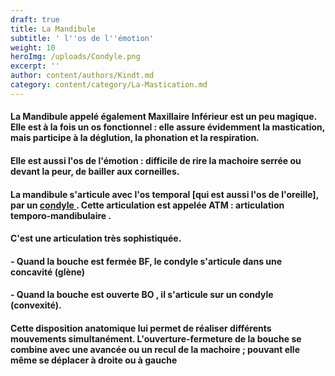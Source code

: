 ```yaml
---
draft: true
title: La Mandibule
subtitle: ' l''os de l''émotion'
weight: 10
heroImg: /uploads/Condyle.png
excerpt: ''
author: content/authors/Kindt.md
category: content/category/La-Mastication.md
---
```


#### La Mandibule appelé également Maxillaire Inférieur est un peu magique. Elle est à la fois **un** **os** **fonctionnel** : elle assure évidemment la mastication, mais participe à la déglution, la phonation et la respiration.

<Space height={10} />

#### Elle est aussi **l'os de l'émotion** : difficile de rire la machoire serrée ou devant la peur, de bailler aux corneilles.

<Space height={20} />

#### La mandibule s'articule avec  l'os temporal \[qui est aussi l'os de l'oreille], par un [condyle ](https://www.google.com/search?q=condyle+def\&oq=condyle\&gs_lcrp=EgZjaHJvbWUqBwgIEAAYgAQyDAgAEEUYORixAxiABDIHCAEQABiABDIHCAIQABiABDIHCAMQABiABDIHCAQQABiABDIHCAUQABiABDIHCAYQABiABDIHCAcQABiABDIHCAgQABiABDIHCAkQABiABNIBCTEwMDM5ajBqN6gCALACAA\&sourceid=chrome\&ie=UTF-8 "condyle"). Cette articulation est appelée **ATM** : articulation temporo-mandibulaire .

#### C'est une articulation très sophistiquée.

<Space height={14} />

#### - Quand la bouche est fermée BF, le condyle s'articule dans une concavité (glène)

#### - Quand la bouche est ouverte BO , il s'articule sur un condyle (convexité).

<Space height={10} />

#### Cette disposition anatomique lui  permet de réaliser différents mouvements simultanément. L'ouverture-fermeture de la bouche se combine avec une avancée ou un recul de la machoire ;  pouvant elle même se déplacer à droite ou à gauche

<Space height={20} />

####

####
